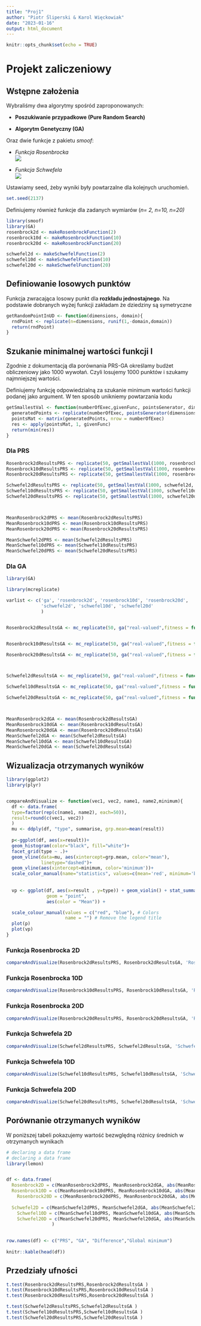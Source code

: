 ```yaml
---
title: "Proj1"
author: "Piotr Śliperski & Karol Więckowiak"
date: "2023-01-16"
output: html_document
---
```


```r
knitr::opts_chunk$set(echo = TRUE)
```

# Projekt zaliczeniowy

## Wstępne założenia

Wybraliśmy dwa algorytmy spośród zaproponowanych:

-   **Poszukiwanie przypadkowe (Pure Random Search)**

-   **Algorytm Genetyczny (GA)**

Oraz dwie funkcje z pakietu *smoof*:

-   *Funkcja Rosenbrocka\
    *![](images/paste-3FB11F3B.png)

-   *Funkcja Schwefela\
    *![](images/paste-D6C6A856.png)

Ustawiamy seed, żeby wyniki były powtarzalne dla kolejnych uruchomień.

```r
set.seed(2137)
```

Definiujemy również funkcje dla zadanych wymiarów (*n= 2, n=10, n=20)*

```r
library(smoof)
library(GA)
rosenbrock2d <- makeRosenbrockFunction(2)
rosenbrock10d <- makeRosenbrockFunction(10)
rosenbrock20d <- makeRosenbrockFunction(20)

schwefel2d <- makeSchwefelFunction(2)
schwefel10d <- makeSchwefelFunction(10)
schwefel20d <- makeSchwefelFunction(20)
```

## Definiowanie losowych punktów

Funkcja zwracająca losowy punkt dla **rozkładu jednostajnego**. Na podstawie dobranych wyżej funkcji zakładam że dziedziny są symetryczne

```r
getRandomPointInUD <- function(dimensions, domain){
  rndPoint <- replicate(n=dimensions, runif(1,-domain,domain))
  return(rndPoint)
}

```

## Szukanie minimalnej wartości funkcji I

Zgodnie z dokumentacją dla porównania PRS-GA określamy budżet obliczeniowy jako 1000 wywołań. Czyli losujemy 1000 punktów i szukamy najmniejszej wartości.

Definiujemy funkcję odpowiedzialną za szukanie minimum wartości funkcji podanej jako argument. W ten sposób unikniemy powtarzania kodu

```r
getSmallestVal <- function(numberOfExec,givenFunc, pointsGenerator, dimensions, domain){
  generatedPoints <- replicate(numberOfExec, pointsGenerator(dimensions, domain))
  pointsMat <- matrix(generatedPoints, nrow = numberOfExec)
  res <- apply(pointsMat, 1, givenFunc)
  return(min(res))
}
```

### Dla PRS

```r
Rosenbrock2dResultsPRS <- replicate(50, getSmallestVal(1000, rosenbrock2d, getRandomPointInUD,2,30))
Rosenbrock10dResultsPRS <- replicate(50, getSmallestVal(1000, rosenbrock10d, getRandomPointInUD,10,30))
Rosenbrock20dResultsPRS <- replicate(50, getSmallestVal(1000, rosenbrock20d, getRandomPointInUD,20,30))

Schwefel2dResultsPRS <- replicate(50, getSmallestVal(1000, schwefel2d, getRandomPointInUD, 2, 500))
Schwefel10dResultsPRS <- replicate(50, getSmallestVal(1000, schwefel10d, getRandomPointInUD, 10, 500))
Schwefel20dResultsPRS <- replicate(50, getSmallestVal(1000, schwefel20d, getRandomPointInUD, 20, 500))



MeanRosenbrock2dPRS <- mean(Rosenbrock2dResultsPRS)
MeanRosenbrock10dPRS <- mean(Rosenbrock10dResultsPRS)
MeanRosenbrock20dPRS <- mean(Rosenbrock20dResultsPRS)

MeanSchwefel2dPRS <- mean(Schwefel2dResultsPRS)
MeanSchwefel10dPRS <- mean(Schwefel10dResultsPRS)
MeanSchwefel20dPRS <- mean(Schwefel20dResultsPRS)

```

### Dla GA

```r

library(GA)

library(mcreplicate)

varlist <- c('ga', 'rosenbrock2d', 'rosenbrock10d', 'rosenbrock20d',
             'schwefel2d', 'schwefel10d', 'schwefel20d'
             )


Rosenbrock2dResultsGA <- mc_replicate(50, ga("real-valued",fitness = function(x) -rosenbrock2d(x),lower = replicate(2,-30),upper = replicate(2,30),maxiter=1000, run=30, monitor = FALSE)@fitnessValue*-1, varlist = varlist)


Rosenbrock10dResultsGA <- mc_replicate(50, ga("real-valued",fitness = function(x) -rosenbrock10d(x),lower = replicate(10,-30),upper = replicate(10,30),maxiter=1000, run=30, monitor = FALSE)@fitnessValue*-1, varlist = varlist)

Rosenbrock20dResultsGA <- mc_replicate(50, ga("real-valued",fitness = function(x) -rosenbrock20d(x),lower = replicate(20,-30),upper = replicate(20,30),maxiter=1000, run=30, monitor = FALSE)@fitnessValue*-1, varlist = varlist)



Schwefel2dResultsGA <- mc_replicate(50, ga("real-valued",fitness = function(x) -schwefel2d(x),lower = replicate(2,-500),upper = replicate(2,500),maxiter=1000, run=100, monitor = FALSE)@fitnessValue*-1, varlist = varlist)

Schwefel10dResultsGA <- mc_replicate(50, ga("real-valued",fitness = function(x) -schwefel10d(x),lower = replicate(10,-500),upper = replicate(10,500),maxiter=1000, run=100, monitor = FALSE)@fitnessValue*-1, varlist = varlist)

Schwefel20dResultsGA <- mc_replicate(50, ga("real-valued",fitness = function(x) -schwefel20d(x),lower = replicate(20,-500),upper = replicate(20,500),maxiter=1000, run=100, monitor = FALSE)@fitnessValue*-1, varlist = varlist)



MeanRosenbrock2dGA <- mean(Rosenbrock2dResultsGA)
MeanRosenbrock10dGA <- mean(Rosenbrock10dResultsGA)
MeanRosenbrock20dGA <- mean(Rosenbrock20dResultsGA)
MeanSchwefel2dGA <- mean(Schwefel2dResultsGA)
MeanSchwefel10dGA <- mean(Schwefel10dResultsGA)
MeanSchwefel20dGA <- mean(Schwefel20dResultsGA)

```

## Wizualizacja otrzymanych wyników

```r
library(ggplot2)
library(plyr)


compareAndVisualize <- function(vec1, vec2, name1, name2,minimum){
  df <- data.frame(
  type=factor(rep(c(name1, name2), each=50)),
  result=round(c(vec1, vec2))
  )
  mu <- ddply(df, "type", summarise, grp.mean=mean(result))
  
  p<-ggplot(df, aes(x=result))+
  geom_histogram(color="black", fill="white")+
  facet_grid(type ~ .)+
  geom_vline(data=mu, aes(xintercept=grp.mean, color="mean"),
             linetype="dashed")+
  geom_vline(aes(xintercept=minimum, color='minimum'))+
  scale_color_manual(name="statistics", values=c(mean='red', minimum='blue'))
 
  
  vp <- ggplot(df, aes(x=result , y=type)) + geom_violin() + stat_summary(fun = "mean",
               geom = "point",
               aes(color = "Mean")) +

  scale_colour_manual(values = c("red", "blue"), # Colors
                      name = "") # Remove the legend title
  plot(p)
  plot(vp)
}


```

### Funkcja Rosenbrocka 2D

```r
compareAndVisualize(Rosenbrock2dResultsPRS, Rosenbrock2dResultsGA, 'Rosenbrock 2D - PRS', 'Rosenbrock 2D - GA',0)
```

### Funkcja Rosenbrocka 10D

```r
compareAndVisualize(Rosenbrock10dResultsPRS, Rosenbrock10dResultsGA, 'Rosenbrock 10D - PRS', 'Rosenbrock 10D - GA',0)
```

### Funkcja Rosenbrocka 20D

```r
compareAndVisualize(Rosenbrock20dResultsPRS, Rosenbrock20dResultsGA, 'Rosenbrock 20D - PRS', 'Rosenbrock 20D - GA',0)
```

### Funkcja Schwefela 2D

```r
compareAndVisualize(Schwefel2dResultsPRS, Schwefel2dResultsGA, 'Schwefel 2D - PRS', 'Schwefel 2D - GA',-418.9829*2)
```

### Funkcja Schwefela 10D

```r
compareAndVisualize(Schwefel10dResultsPRS, Schwefel10dResultsGA, 'Schwefel 10D - PRS', 'Schwefel 10D - GA',-418.9829*10)
```

### Funkcja Schwefela 20D

```r
compareAndVisualize(Schwefel20dResultsPRS, Schwefel20dResultsGA, 'Schwefel 20D - PRS', 'Schwefel 20D - GA',-418.9829*20)
```

## Porównanie otrzymanych wyników

W poniższej tabeli pokazujemy wartość bezwględną różnicy średnich w otrzymanych wynikach

```r
# declaring a data frame
# declaring a data frame
library(lemon)


df <- data.frame(
  Rosenbrock2D = c(MeanRosenbrock2dPRS, MeanRosenbrock2dGA, abs(MeanRosenbrock2dGA -MeanRosenbrock2dPRS ),0),
  Rosenbrock10D = c(MeanRosenbrock10dPRS, MeanRosenbrock10dGA, abs(MeanRosenbrock10dGA - MeanRosenbrock10dPRS),0),
    Rosenbrock20D = c(MeanRosenbrock20dPRS, MeanRosenbrock20dGA, abs(MeanRosenbrock20dGA - MeanRosenbrock20dPRS),0),
  
  Schwefel2D = c(MeanSchwefel2dPRS, MeanSchwefel2dGA, abs(MeanSchwefel2dGA - MeanSchwefel2dPRS),-418.9829*2),
    Schwefel10D = c(MeanSchwefel10dPRS, MeanSchwefel10dGA, abs(MeanSchwefel10dGA - MeanSchwefel10dPRS),-418.9829*10),
    Schwefel20D = c(MeanSchwefel20dPRS, MeanSchwefel20dGA, abs(MeanSchwefel20dGA - MeanSchwefel20dPRS),-418.9829*20)
                 )
  

row.names(df) <- c("PRS", "GA", "Difference","Global minimum")
  
knitr::kable(head(df))
```

## Przedziały ufności

```r



t.test(Rosenbrock2dResultsPRS,Rosenbrock2dResultsGA )
t.test(Rosenbrock10dResultsPRS,Rosenbrock10dResultsGA )
t.test(Rosenbrock20dResultsPRS,Rosenbrock20dResultsGA )

t.test(Schwefel2dResultsPRS,Schwefel2dResultsGA )
t.test(Schwefel10dResultsPRS,Schwefel10dResultsGA )
t.test(Schwefel20dResultsPRS,Schwefel20dResultsGA )
```
